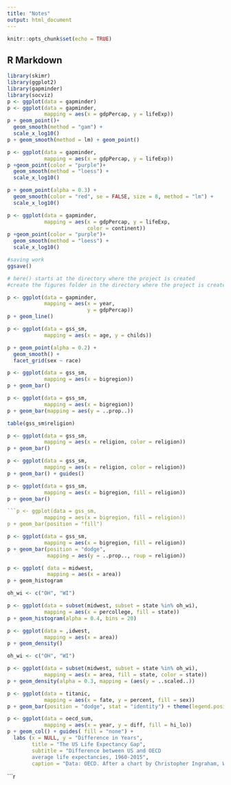 ```yaml
---
title: "Notes"
output: html_document
---
```


```r
knitr::opts_chunk$set(echo = TRUE)
```

## R Markdown

```r
library(skimr)
library(ggplot2)
library(gapminder)
library(socviz)
p <- ggplot(data = gapminder)
p <- ggplot(data = gapminder,
            mapping = aes(x = gdpPercap, y = lifeExp))
p + geom_point()+
  geom_smooth(method = "gam") +
  scale_x_log10()
p + geom_smooth(method = lm) + geom_point()

```





```r
p <- ggplot(data = gapminder,
            mapping = aes(x = gdpPercap, y = lifeExp))
p +geom_point(color = "purple")+
  geom_smooth(method = "loess") +
  scale_x_log10()
```



```r
p + geom_point(alpha = 0.3) +
  geom_smooth(color = "red", se = FALSE, size = 8, method = "lm") +
  scale_x_log10()
```


```r
p <- ggplot(data = gapminder,
            mapping = aes(x = gdpPercap, y = lifeExp,
                          color = continent))
p +geom_point(color = "purple")+
  geom_smooth(method = "loess") +
  scale_x_log10()
```

```r
#saving work
ggsave()

# here() starts at the directory where the project is created
#create the figures folder in the directory where the project is created
```


```r
p <- ggplot(data = gapminder,
            mapping = aes(x = year,
                          y = gdpPercap))
p + geom_line()
```



```r
p <- ggplot(data = gss_sm,
            mapping = aes(x = age, y = childs))

p + geom_point(alpha = 0.2) +
  geom_smooth() +
  facet_grid(sex ~ race)
```


```r
p <- ggplot(data = gss_sm,
            mapping = aes(x = bigregion))
p + geom_bar()
```


```r
p <- ggplot(data = gss_sm,
            mapping = aes(x = bigregion))
p + geom_bar(mapping = aes(y = ..prop..))
```


```r
table(gss_sm$religion)
```


```r
p <- ggplot(data = gss_sm,
            mapping = aes(x = religion, color = religion))
p + geom_bar()
```


```r
p <- ggplot(data = gss_sm,
            mapping = aes(x = religion, color = religion))
p + geom_bar() + guides()
```



```r
p <- ggplot(data = gss_sm,
            mapping = aes(x = bigregion, fill = religion))
p + geom_bar()
```


```r
```p <- ggplot(data = gss_sm,
            mapping = aes(x = bigregion, fill = religion))
p + geom_bar(position = "fill")
```


```r
p <- ggplot(data = gss_sm,
            mapping = aes(x = bigregion, fill = religion))
p + geom_bar(position = "dodge",
             mapping = aes(y = ..prop.., roup = religion))
```


```r
p <- ggplot( data = midwest,
             mapping = aes(x = area))
p + geom_histogram
```
```r

oh_wi <- c("OH", "WI")

p <- ggplot(data = subset(midwest, subset = state %in% oh_wi),
            mapping = aes(x = percollege, fill = state))
p + geom_histogram(alpha = 0.4, bins = 20)
```



```r
p <- ggplot(data = ,idwest,
            mapping = aes(x = area))
p + geom_density()
```



```r
oh_wi <- c("OH", "WI")

p <- ggplot(data = subset(midwest, subset = state %in% oh_wi),
            mapping = aes(x = area, fill = state, color = state))
p + geom_density(alpha = 0.3, mapping = (aes(y = ..scaled..))
```


```r
p <- ggplot(data = titanic,
            mapping = aes(x = fate, y = percent, fill = sex))
p + geom_bar(position = "dodge", stat = "identity") + theme(legend.position = "top")
```


```r
p <- ggplot(data = oecd_sum,
            mapping = aes(x = year, y = diff, fill = hi_lo))
p + geom_col() + guides( fill = "none") +
  labs (x = NULL, y = "Difference in Years",
        title = "The US Life Expectancy Gap",
        subtitle = "Difference between US and OECD
        average life expectancies, 1960-2015",
        caption = "Data: OECD. After a chart by Christopher Ingraham, Wahsington Post, December 27th 2017,")
```


```r
